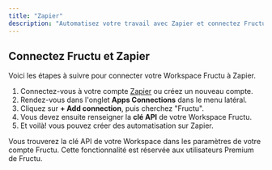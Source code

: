 ```yaml
---
title: "Zapier"
description: "Automatisez votre travail avec Zapier et connectez Fructu avec vos outils préférés."
---
```


## Connectez Fructu et Zapier

Voici les étapes à suivre pour connecter votre Workspace Fructu à Zapier.

1. Connectez-vous à votre compte [Zapier](https://zapier.com/sign-up) ou créez un nouveau compte.
2. Rendez-vous dans l'onglet **Apps Connections** dans le menu latéral.
3. Cliquez sur **\+ Add connection**, puis cherchez "Fructu".
4. Vous devez ensuite renseigner la **clé API** de votre Workspace Fructu.
5. Et voilà\! vous pouvez créer des automatisation sur Zapier.

<Info>
  Vous trouverez la clé API de votre Workspace dans les paramètres de votre compte Fructu.
</Info>

<Note>
  Cette fonctionnalité est réservée aux utilisateurs Premium de Fructu.
</Note>